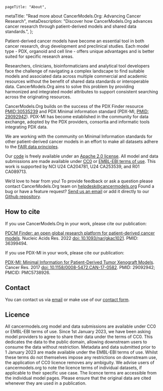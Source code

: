 
[comment]: # "Metadata"
[comment]: # "Page title = h1 in banner"

	pageTitle: "About",
  metaTitle: "Read more about CancerModels.Org: Advancing Cancer Research",
  metaDescription: "Discover how CancerModels.Org advances cancer research through patient-derived models and shared data standards.",
};

[comment]: # "Page content below"
[comment]: # "Can include html tags"

Patient-derived cancer models have become an essential tool in both cancer research, drug development and preclinical studies. Each model type - PDX, organoid and cell line - offers unique advantages and is better suited for specific research areas.

Researchers, clinicians, bioinformaticians and analytical tool developers face the challenge of navigating a complex landscape to find suitable models and associated data across multiple commercial and academic resources without the benefit of shared data standards or interoperable data. CancerModels.Org aims to solve this problem by providing harmonized and integrated model attributes to support consistent searching across the originating resources.

CancerModels.Org builds on the success of the PDX Finder resource [PMID:30535239](https://pubmed.ncbi.nlm.nih.gov/30535239/) and PDX Minimal information standard (PDX-MI, [PMID: 29092942](https://pubmed.ncbi.nlm.nih.gov/29092942/)). PDX-MI has become established in the community for data exchange, adopted by the PDX providers, consortia and informatic tools integrating PDX data.

We are working with the community on Minimal Information standards for other patient-derived cancer models in an effort to make all datasets adhere to the [FAIR data principles](https://www.go-fair.org/fair-principles/).

Our [code](https://github.com/PDCMFinder) is freely available under an [Apache 2.0 license](https://www.apache.org/licenses/LICENSE-2.0). All model and data submissions are made available under [CC0](https://creativecommons.org/share-your-work/public-domain/cc0/) or [EMBL-EBI terms of use](https://www.ebi.ac.uk/about/terms-of-use). This work is supported by NCI U24 CA204781, U24 CA253539, and R01 CA089713.

We’d love to hear from you!
To provide feedback or ask a question please contact CancerModels.Org team on [helpdesk@cancermodels.org](mailto:helpdesk@cancermodels.org)
Found a bug or have a feature request? [Send us an email](mailto:helpdesk@cancermodels.org) or add it directly to our <a href="https://github.com/PDCMFinder/cancer-models/issues" target="_blank" rel="noopener noreferrer">Github repository</a>.

## How to cite

If you use CancerModels.Org in your work, please cite our publication:

[PDCM Finder: an open global research platform for patient-derived cancer models](https://academic.oup.com/nar/advance-article/doi/10.1093/nar/gkac1021/6833240). Nucleic Acids Res. 2022 [doi: 10.1093/nar/gkac1021](https://doi.org/10.1093/nar/gkac1021). PMID: 36399494.

If you use PDX-MI in your work, please cite our publication:

[PDX-MI: Minimal Information for Patient-Derived Tumor Xenograft Models](https://aacrjournals.org/cancerres/article/77/21/e62/662594/PDX-MI-Minimal-Information-for-Patient-Derived). Cancer Res. 2017 [doi: 10.1158/0008-5472.CAN-17-0582](https://doi.org/10.1158/0008-5472.CAN-17-0582). PMID: 29092942; PMCID: PMC5738926.

## Contact

You can contact us via [email](mailto:helpdesk@cancermodels.org) or make use of our [contact form](/contact).

## Licence

All cancermodels.org model and data submissions are available under CC0 or EMBL-EBI terms of use. Since 1st January 2023, we have been asking model providers to agree to share their data under the terms of CC0. This dedicates the data to the public domain, allowing downstream users to consume the data without restriction. Metadata and data submitted prior to 1 January 2023 are made available under the EMBL-EBI terms of use. Whilst these terms do not themselves impose any restrictions on downstream use, the application of CC0 licence removes any ambiguity. We advise users of cancermodels.org to note the licence terms of individual datasets, if applicable to their specific use case. The licence terms are accessible from the individual model pages. Please ensure that the original data are cited whenever they are used in a publication.

[comment]: # "End page content - do not edit below this line"

